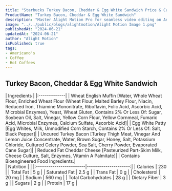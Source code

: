 ```yaml
---
title: "Starbucks Turkey Bacon, Cheddar & Egg White Sandwich Price & Calories"
ProductName: "Turkey Bacon, Cheddar & Egg White Sandwich"
description: "Master Alight Motion Pro for seamless video editing on Android, iOS, and Tablets with our ultimate guide, unlocking advanced features and elevating your skills in 2024!"
image: "../../public/blogs/alightmotion/Alight Motion Image 1.png"
publishedAt: "2024-06-21"
updatedAt: "2024-06-21"
author: "Alight Motion"
isPublished: true
tags:
- Americano's
- Coffee
- Hot Coffees   
---
```


 
## Turkey Bacon, Cheddar & Egg White Sandwich 
  
<div className="tables-container">
  <div className="table-wrapper">
    | Ingredients  |  
    |:-------------|
    | Wheat English Muffin [Water, Whole Wheat Flour, Enriched Wheat Flour (Wheat Flour, Malted Barley Flour, Niacin, Reduced Iron, Thiamine Mononitrate, Riboflavin, Folic Acid, Ascorbic Acid, Microbial Enzymes), Yeast, Wheat Gluten, Contains 2% Or Less Of: Sugar, Soybean Oil, Salt, Vinegar, Yellow Corn Flour, Yellow Cornmeal, Fumaric Acid, Microbial Enzymes, Calcium Sulfate, Ascorbic Acid]|
    | Egg White Patty [Egg Whites, Milk, Unmodified Corn Starch, Contains 2% Or Less Of: Salt, Black Pepper]|
    | Uncured Turkey Bacon [Turkey Thigh Meat, Vinegar And Lemon Juice Concentrate, Water, Brown Sugar, Honey, Salt, Potassium Chloride, Cultured Celery Powder, Sea Salt, Cherry Powder, Evaporated Cane Sugar]|
    | Reduced Fat Cheddar Cheese [Pasteurized Part-Skim Milk, Cheese Culture, Salt, Enzymes, Vitamin A Palmitate]|
    | Contains Bioengineered Food Ingredients.|
  </div>
  <div className="table-wrapper">
    | Nutrition               |                      |  
    |:------------------------|---------------------:|
    | Calories                | 230                  |
    | Total Fat               | 5 g                  |
    | Saturated Fat           | 2.5 g                |
    | Trans Fat               | 0 g                  |
    | Cholesterol             | 20 mg                |
    | Sodium                  | 560 mg               |
    | Total Carbohydrates     | 28 g                 |
    | Dietary Fiber           | 3 g                  |
    | Sugars                  | 2 g                  |
    | Protein                 | 17 g                 |
  </div>
</div>
<style jsx>{`
  .tables-container {
    display: flex;
    flex-direction: row;
    gap: 30px;
  }
  .table-wrapper {
    width: 500px; /* Adjust as needed */
  }
  @media (max-width: 768px) {
    .tables-container {
      flex-direction: column;
      gap: 0px; /* Adjust as needed */
    }
    .table-wrapper {
      width: 100%; /* Adjust as needed */
    }
  }
`}</style>
